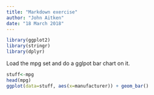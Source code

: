 ```yaml
---
title: "Markdown exercise"
author: "John Aitken"
date: "18 March 2018"
---
```


```r
library(ggplot2)
library(stringr)
library(dplyr)
```
Load the mpg set and do a gglpot bar chart on it.
```r
stuff<-mpg
head(mpg)
ggplot(data=stuff, aes(x=manufacturer)) + geom_bar()
```

